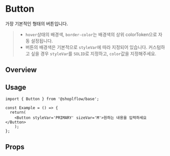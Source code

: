 
<Meta of={ButtonStories} />

# Button
가장 기본적인 형태의 버튼입니다.

> - `hover`상태의 배경색, `border-color`는 배경색의 상위 colorToken으로 자동 설정됩니다.
> - 버튼의 배경색은 기본적으로 `styleVar`에 따라 지정되어 있습니다. 커스텀하고 싶을 경우 `styleVar`를 `SOLID`로 지정하고, `color`값을 지정해주세요.

## Overview
<Canvas of={ButtonStories.Playground} />

## Usage
```tsx
import { Button } from '@shoplflow/base';

const Example = () => {
  return(
    <Button styleVar='PRIMARY' sizeVar='M'>원하는 내용을 입력하세요</Button>
    );
};
```

## Props
<Controls of={ButtonStories.Playground} />
